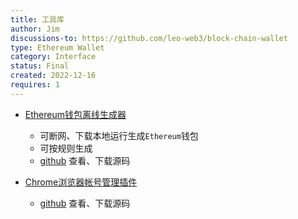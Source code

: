 ```yaml
---
title: 工具库
author: Jim
discussions-to: https://github.com/leo-web3/block-chain-wallet
type: Ethereum Wallet
category: Interface
status: Final
created: 2022-12-16
requires: 1
---
```


+ [Ethereum钱包离线生成器](https://leo-web3.github.io/block-chain-wallet/)
    - 可断网、下载本地运行生成`Ethereum`钱包
    - 可按规则生成
    - [github](https://github.com/leo-web3/block-chain-wallet) 查看、下载源码

+ [Chrome浏览器帐号管理插件](https://leo-web3.github.io/block-chain-wallet/)
    - [github](https://github.com/leo-web3/account_manage) 查看、下载源码
